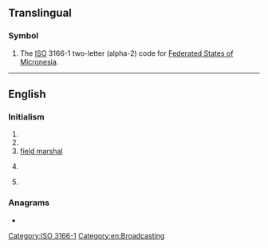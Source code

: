 {{also|fm|Fm|.fm|f.m.|F&M}}
==Translingual==

===Symbol===
{{head|mul|symbol}}

# The [[ISO]] 3166-1 two-letter (alpha-2) code for [[Federated States of Micronesia]].

[[Category:ISO 3166-1]]

----

==English==

===Initialism===
{{rfc-header|Initialism}}
{{head|en|initialism}}

# {{initialism of|lang=en|frequency modulation}}
# {{abbreviation of|lang=en|FM radio}}
# [[field marshal]]
# {{lb|en|construction|insurance}} {{w|Factory Mutual}}
# {{abbreviation of|lang=en|finance minister}}

===Anagrams===
* {{anagrams|en|M-F|MF}}

[[Category:en:Broadcasting]]